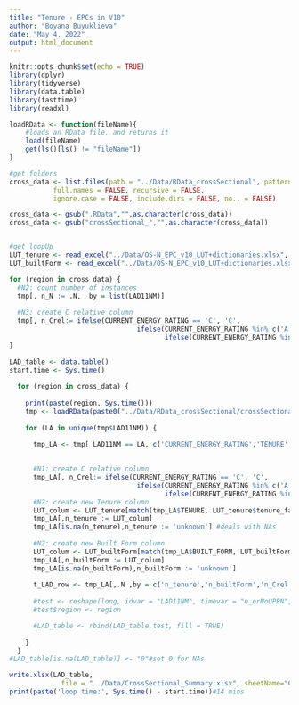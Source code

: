 ```yaml
---
title: "Tenure - EPCs in V10"
author: "Boyana Buyuklieva"
date: "May 4, 2022"
output: html_document
---
```


```r
knitr::opts_chunk$set(echo = TRUE)
library(dplyr)
library(tidyverse)
library(data.table)
library(fasttime)
library(readxl)

loadRData <- function(fileName){
    #loads an RData file, and returns it
    load(fileName)
    get(ls()[ls() != "fileName"])
}

#get folders
cross_data <- list.files(path = "../Data/RData_crossSectional", pattern = NULL, all.files = FALSE,
           full.names = FALSE, recursive = FALSE,
           ignore.case = FALSE, include.dirs = FALSE, no.. = FALSE)

cross_data <- gsub(".RData","",as.character(cross_data))
cross_data <- gsub("crossSectional_","",as.character(cross_data))


#get loopUp
LUT_tenure <- read_excel("../Data/OS-N_EPC_v10_LUT+dictionaries.xlsx", sheet = "TENURE",range = cell_cols("B:C"))
LUT_builtForm <- read_excel("../Data/OS-N_EPC_v10_LUT+dictionaries.xlsx", sheet = "BUILT_FORM",range = cell_cols("B:C"))

```



```r
for (region in cross_data) {
  #N2: count number of instances 
  tmp[, n_N := .N,  by = list(LAD11NM)]
  
  #N3: create C relative column
  tmp[, n_Crel:= ifelse(CURRENT_ENERGY_RATING == 'C', 'C', 
                                ifelse(CURRENT_ENERGY_RATING %in% c('A', 'B'), 'C+', 
                                       ifelse(CURRENT_ENERGY_RATING %in% c('D', 'E','F','G'),'C-','NA' )))]
}
```

```r
LAD_table <- data.table()
start.time <- Sys.time()
  
  for (region in cross_data) {
    
    print(paste(region, Sys.time()))
    tmp <- loadRData(paste0("../Data/RData_crossSectional/crossSectional_",region,".RData") )
    
    for (LA in unique(tmp$LAD11NM)) {
      
      tmp_LA <- tmp[ LAD11NM == LA, c('CURRENT_ENERGY_RATING','TENURE','BUILT_FORM')]

      
      #N1: create C relative column
      tmp_LA[, n_Crel:= ifelse(CURRENT_ENERGY_RATING == 'C', 'C', 
                                ifelse(CURRENT_ENERGY_RATING %in% c('A', 'B'), 'C+', 
                                       ifelse(CURRENT_ENERGY_RATING %in% c('D', 'E','F','G'),'C-','NA' )))]
      #N2: create new Tenure column
      LUT_colum <- LUT_tenure[match(tmp_LA$TENURE, LUT_tenure$tenure_factors),"harmonisation"]
      tmp_LA[,n_tenure := LUT_colum]
      tmp_LA[is.na(n_tenure),n_tenure := 'unknown'] #deals with NAs
      
      #N2: create new Built Form column
      LUT_colum <- LUT_builtForm[match(tmp_LA$BUILT_FORM, LUT_builtForm$BUILT_FORMfactors),"harmonisation"]
      tmp_LA[,n_builtForm := LUT_colum]
      tmp_LA[is.na(n_builtForm),n_builtForm := 'unknown'] 
      
      t_LAD_row <- tmp_LA[,.N ,by = c('n_tenure','n_builtForm','n_Crel')]
      
      #test <- reshape(long, idvar = "LAD11NM", timevar = "n_erNoUPRN", direction = "wide")
      #test$region <- region

      #LAD_table <- rbind(LAD_table,test, fill = TRUE)
      
    }
  }
#LAD_table[is.na(LAD_table)] <- "0"#set 0 for NAs

write.xlsx(LAD_table,
             file = "../Data/CrossSectional_Summary.xlsx", sheetName="Crosstabulation", append=TRUE)
print(paste('loop time:', Sys.time() - start.time))#14 mins
```
